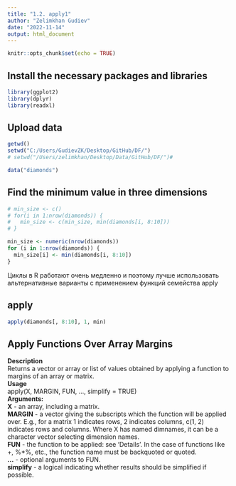 ```yaml
---
title: "1.2. apply1"
author: "Zelimkhan Gudiev"
date: "2022-11-14"
output: html_document
---
```


```r
knitr::opts_chunk$set(echo = TRUE)
```

## Install the necessary packages and libraries
```r
library(ggplot2)
library(dplyr)
library(readxl)

```

## Upload data
```r
getwd()
setwd("C:/Users/GudievZK/Desktop/GitHub/DF/")
# setwd("/Users/zelimkhan/Desktop/Data/GitHub/DF/")#

data("diamonds")

```
## Find the minimum value in three dimensions

```r
# min_size <- c()
# for(i in 1:nrow(diamonds)) {
#   min_size <- c(min_size, min(diamonds[i, 8:10]))
# }

min_size <- numeric(nrow(diamonds))
for (i in 1:nrow(diamonds)) {
  min_size[i] <- min(diamonds[i, 8:10])
}
```

Циклы в R работают очень медленно и поэтому лучше использовать альтернативные варианты с применением функций семейства apply

## apply
```r
apply(diamonds[, 8:10], 1, min)

```
## Apply Functions Over Array Margins\
**Description**\
Returns a vector or array or list of values obtained by applying a function to margins of an array or matrix.\
**Usage**\
apply(X, MARGIN, FUN, ..., simplify = TRUE)\
**Arguments:**\
**X** -	an array, including a matrix.\
**MARGIN** - a vector giving the subscripts which the function will be applied over. E.g., for a matrix 1 indicates rows, 2 indicates columns, c(1, 2) indicates rows and columns. Where X has named dimnames, it can be a character vector selecting dimension names.\
**FUN**	- the function to be applied: see ‘Details’. In the case of functions like +, %*%, etc., the function name must be backquoted or quoted.\
**...** - optional arguments to FUN.\
**simplify** - a logical indicating whether results should be simplified if possible.\






















